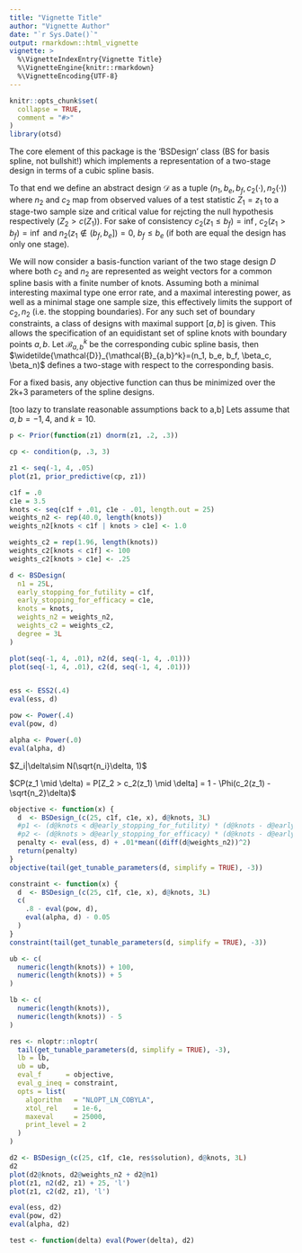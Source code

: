 ```yaml
---
title: "Vignette Title"
author: "Vignette Author"
date: "`r Sys.Date()`"
output: rmarkdown::html_vignette
vignette: >
  %\VignetteIndexEntry{Vignette Title}
  %\VignetteEngine{knitr::rmarkdown}
  %\VignetteEncoding{UTF-8}
---
```


```r
knitr::opts_chunk$set(
  collapse = TRUE,
  comment = "#>"
)
library(otsd)
```

The core element of this package is the 'BSDesign' class (BS for basis spline,
not bullshit!) which implements a representation of a two-stage design in terms
of a cubic spline basis.

To that end we define an abstract design $\mathcal{D}$ as a tuple 
$\big(n_1, b_e, b_f, c_2(\cdot), n_2(\cdot)\big)$ where $n_2$ and $c_2$ map from 
observed values of a test statistic $Z_1=z_1$ to a stage-two sample size and critical 
value for rejcting the null hypothesis respectively ($Z_2>c(Z_1)$).
For sake of consistency $c_2(z_1\leq b_f)=\inf$, $c_2(z_1> b_f)=\inf$ and
$n_2(z_1\not\in(b_f, b_e]) = 0$, $b_f\leq b_e$ (if both are equal the design has
only one stage).

We will now consider a basis-function variant of the two stage design $D$ where
both $c_2$ and $n_2$ are represented as weight vectors for a common spline basis
with a finite number of knots.
Assuming both a minimal interesting maximal type one error rate, and a maximal
interesting power, as well as a minimal stage one sample size, this
effectively limits the support of $c_2,n_2$ (i.e. the stopping boundaries).
For any such set of boundary constraints, a class of designs with maximal
support $[a, b]$ is given.
This allows the specification of an equidistant set of spline knots with 
boundary points $a,b$.
Let $\mathcal{B}_{a,b}^k$ be the corresponding cubic spline basis, then
$\widetilde{\mathcal{D}}_{\mathcal{B}_{a,b}^k}=(n_1, b_e, b_f, \beta_c, \beta_n)$ defines a two-stage with respect to the corresponding basis.

For a fixed basis, any objective function can thus be minimized over the 2k+3
parameters of the spline designs.

[too lazy to translate reasonable assumptions back to a,b] Lets assume that
$a, b = -1, 4$, and $k=10$. 

```r
p <- Prior(function(z1) dnorm(z1, .2, .3))

cp <- condition(p, .3, 3)

z1 <- seq(-1, 4, .05)
plot(z1, prior_predictive(cp, z1))
```


```r
c1f = .0
c1e = 3.5
knots <- seq(c1f + .01, c1e - .01, length.out = 25)
weights_n2 <- rep(40.0, length(knots))
weights_n2[knots < c1f | knots > c1e] <- 1.0

weights_c2 = rep(1.96, length(knots))
weights_c2[knots < c1f] <- 100
weights_c2[knots > c1e] <- .25

d <- BSDesign(
  n1 = 25L, 
  early_stopping_for_futility = c1f, 
  early_stopping_for_efficacy = c1e, 
  knots = knots, 
  weights_n2 = weights_n2,
  weights_c2 = weights_c2,
  degree = 3L
)

plot(seq(-1, 4, .01), n2(d, seq(-1, 4, .01)))
plot(seq(-1, 4, .01), c2(d, seq(-1, 4, .01)))


ess <- ESS2(.4)
eval(ess, d)

pow <- Power(.4)
eval(pow, d)

alpha <- Power(.0)
eval(alpha, d)
```

$Z_i|\delta\sim N(\sqrt{n_i}\delta, 1)$

$CP(z_1 \mid \delta) = P[Z_2 > c_2(z_1) \mid \delta] = 1 - \Phi(c_2(z_1) - \sqrt{n_2}\delta)$

```r
objective <- function(x) {
  d  <- BSDesign_(c(25, c1f, c1e, x), d@knots, 3L)
  #p1 <- (d@knots < d@early_stopping_for_futility) * (d@knots - d@early_stopping_for_futility)^2
  #p2 <- (d@knots > d@early_stopping_for_efficacy) * (d@knots - d@early_stopping_for_efficacy)^2
  penalty <- eval(ess, d) + .01*mean((diff(d@weights_n2))^2)
  return(penalty)
}
objective(tail(get_tunable_parameters(d, simplify = TRUE), -3))

constraint <- function(x) {
  d  <- BSDesign_(c(25, c1f, c1e, x), d@knots, 3L)
  c(
    .8 - eval(pow, d),
    eval(alpha, d) - 0.05
  )
}
constraint(tail(get_tunable_parameters(d, simplify = TRUE), -3))

ub <- c(
  numeric(length(knots)) + 100,
  numeric(length(knots)) + 5
)

lb <- c(
  numeric(length(knots)),
  numeric(length(knots)) - 5
)

res <- nloptr::nloptr(
  tail(get_tunable_parameters(d, simplify = TRUE), -3),
  lb = lb,
  ub = ub,
  eval_f      = objective,
  eval_g_ineq = constraint,
  opts = list(
    algorithm   = "NLOPT_LN_COBYLA",
    xtol_rel    = 1e-6,
    maxeval     = 25000,
    print_level = 2
  )
)

d2 <- BSDesign_(c(25, c1f, c1e, res$solution), d@knots, 3L)
d2
plot(d2@knots, d2@weights_n2 + d2@n1)
plot(z1, n2(d2, z1) + 25, 'l')
plot(z1, c2(d2, z1), 'l')

eval(ess, d2)
eval(pow, d2)
eval(alpha, d2)

test <- function(delta) eval(Power(delta), d2)
```
